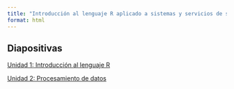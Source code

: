 ```yaml
---
title: "Introducción al lenguaje R aplicado a sistemas y servicios de salud"
format: html
---
```


## Diapositivas

[Unidad 1: Introducción al lenguaje R](https://datos-ine.github.io/R-Calafate-diapos/unidad1)

[Unidad 2: Procesamiento de datos](https://datos-ine.github.io/R-Calafate-diapos/unidad2)